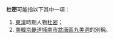 '''杜密'''可能指以下其中一項：
# [[東漢|東漢]]時期人物[[杜密|杜密]]；
# [[南韓|南韓]][[京畿道|京畿道]][[城南市|城南市]][[盆唐區|盆唐區]][[九美洞|九美洞]]的別稱。

{{disambig|Cat=二字亞洲相關消歧義}}